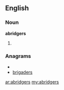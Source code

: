 ==English==

===Noun===
'''abridgers'''

# {{plural of|[[abridger]]}}

===Anagrams===
* {{alphagram|abdegirrs}}
* [[brigaders#English|brigaders]]

[[ar:abridgers]]
[[my:abridgers]]